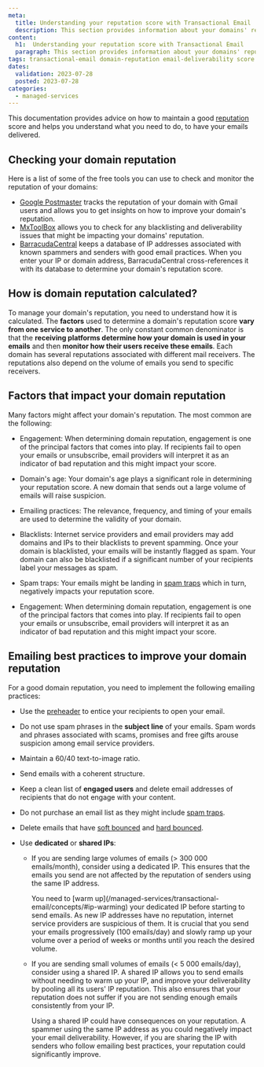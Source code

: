 ```yaml
---
meta:
  title: Understanding your reputation score with Transactional Email
  description: This section provides information about your domains' reputation score
content:
  h1:  Understanding your reputation score with Transactional Email
  paragraph: This section provides information about your domains' reputation score
tags: transactional-email domain-reputation email-deliverability score reputation-score
dates:
  validation: 2023-07-28
  posted: 2023-07-28
categories:
  - managed-services
---
```


This documentation provides advice on how to maintain a good [reputation](/managed-services/transactional-email/concepts/#reputation-score) score and helps you understand what you need to do, to have your emails delivered.

<Macro id="iam-requirements" />


## Checking your domain reputation

Here is a list of some of the free tools you can use to check and monitor the reputation of your domains:

- [Google Postmaster](https://postmaster.google.com/managedomains) tracks the reputation of your domain with Gmail users and allows you to get insights on how to improve your domain's reputation.
- [MxToolBox](https://mxtoolbox.com/MXLookup.aspx) allows you to check for any blacklisting and deliverability issues that might be impacting your domains' reputation.
- [BarracudaCentral](https://www.barracudacentral.org/lookups) keeps a database of IP addresses associated with known spammers and senders with good email practices. When you enter your IP or domain address, BarracudaCentral cross-references it with its database to determine your domain's reputation score.

## How is domain reputation calculated?

To manage your domain's reputation, you need to understand how it is calculated. The **factors** used to determine a domain's reputation score **vary from one service to another**.
The only constant common denominator is that the **receiving platforms determine how your domain is used in your emails** and then **monitor how their users receive these emails**.
Each domain has several reputations associated with different mail receivers. The reputations also depend on the volume of emails you send to specific receivers.

## Factors that impact your domain reputation

Many factors might affect your domain's reputation. The most common are the following:

- Engagement: When determining domain reputation, engagement is one of the principal factors that comes into play. If recipients fail to open your emails or unsubscribe, email providers will interpret it as an indicator of bad reputation and this might impact your score.

- Domain's age: Your domain's age plays a significant role in determining your reputation score. A new domain that sends out a large volume of emails will raise suspicion.

- Emailing practices: The relevance, frequency, and timing of your emails are used to determine the validity of your domain.

- Blacklists: Internet service providers and email providers may add domains and IPs to their blacklists to prevent spamming. Once your domain is blacklisted, your emails will be instantly flagged as spam. Your domain can also be blacklisted if a significant number of your recipients label your messages as spam.

- Spam traps: Your emails might be landing in [spam traps](/managed-services/transactional-email/concepts/#spam-trap) which in turn, negatively impacts your reputation score.

- Engagement: When determining domain reputation, engagement is one of the principal factors that comes into play. If recipients fail to open your emails or unsubscribe, email providers will interpret it as an indicator of bad reputation and this might impact your score.


## Emailing best practices to improve your domain reputation

For a good domain reputation, you need to implement the following emailing practices:

- Use the [preheader](/managed-services/transactional-email/concepts/#preheader) to entice your recipients to open your email.
- Do not use spam phrases in the **subject line** of your emails. Spam words and phrases associated with scams, promises and free gifts arouse suspicion among email service providers.
- Maintain a 60/40 text-to-image ratio.
- Send emails with a coherent structure.
- Keep a clean list of **engaged users** and delete email addresses of recipients that do not engage with your content.
- Do not purchase an email list as they might include [spam traps](/managed-services/transactional-email/concepts/#spam-trap).
- Delete emails that have [soft bounced](/managed-services/transactional-email/concepts/#soft-bounce) and [hard bounced](/managed-services/transactional-email/concepts/#hard-bounce).
- Use **dedicated** or **shared IPs**:

  * If you are sending large volumes of emails (> 300 000 emails/month), consider using a dedicated IP. This ensures that the emails you send are not affected by the reputation of senders using the same IP address.

    <Message type="important">
      You need to [warm up](/managed-services/transactional-email/concepts/#ip-warming) your dedicated IP before starting to send emails. As new IP addresses have no reputation, internet service providers are suspicious of them. It is crucial that you send your emails progressively (100 emails/day) and slowly ramp up your volume over a period of weeks or months until you reach the desired volume.
    </Message>

  * If you are sending small volumes of emails (< 5 000 emails/day), consider using a shared IP. A shared IP allows you to send emails without needing to warm up your IP, and improve your deliverability by pooling all its users' IP reputation. This also ensures that your reputation does not suffer if you are not sending enough emails consistently from your IP.

    <Message type="important">
      Using a shared IP could have consequences on your reputation. A spammer using the same IP address as you could negatively impact your email deliverability. However, if you are sharing the IP with senders who follow emailing best practices, your reputation could significantly improve.
    </Message>
